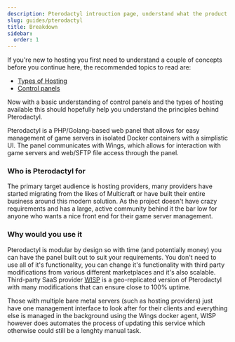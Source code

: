 ```yaml
---
description: Pterodactyl introuction page, understand what the product is and when it's ideal to use it.
slug: guides/pterodactyl
title: Breakdown
sidebar:
  order: 1
---
```


If you're new to hosting you first need to understand a couple of concepts before you continue here, the
recommended topics to read are:

- [Types of Hosting](/h/types)
- [Control panels](/h/ui)

Now with a basic understanding of control panels and the types of hosting available this should hopefully help you understand the principles behind Pterodactyl. 

Pterodactyl is a PHP/Golang-based web panel that allows for easy management of game servers in isolated Docker containers with a simplistic UI.
The panel communicates with Wings, which allows for interaction with game servers and web/SFTP file access through the panel.  

### Who is Pterodactyl for 

The primary target audience is hosting providers, many providers have started migrating from the likes of Multicraft or have built their entire business around this modern solution. As the project doesn't have crazy requirements and has a large, active community behind it the bar low for anyone who wants a nice front end for their game server management.

### Why would you use it 

Pterodactyl is modular by design so with time (and potentially money) you can have the panel built out to suit your requirements. You don't need to use all of it's functionality, you can change it's functionality with third party modifications from various different marketplaces and it's also scalable. Third-party SaaS provider [WISP](https://wisp.gg) is a geo-replicated version of Pterodactyl with many modifications that can ensure close to 100% uptime.

Those with multiple bare metal servers (such as hosting providers) just have one management interface to look after for their clients and everything else is managed in the background using the Wings docker agent, WISP however does automates the process of updating this service which otherwise could still be a lenghty manual task.
